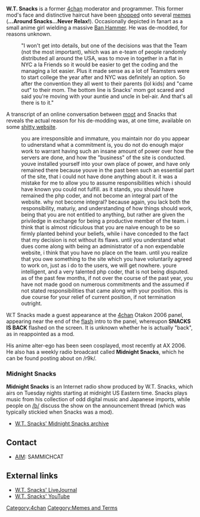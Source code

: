 '''W.T. Snacks''' is a former [[4chan]] moderator and programmer. This former mod's face and distinctive haircut have been [[shopped]] onto several [[memes]] ('''...Around Snacks...Never Relax!'''). Occasionally depicted in fanart as a small anime girl wielding a massive [[Ban Hammer]]. He was de-modded, for reasons unknown.
: "I won't get into details, but one of the decisions was that the Team (not the most important), which was an e-team of people randomly distributed all around the USA, was to move in together in a flat in NYC a la Friends so it would be easier to get the coding and the managing a lot easier. Plus it made sense as a lot of Teamsters were to start college the year after and NYC was definitely an option. So after the convention they all went to their parents (lol kids) and "came out" to their mom. The bottom line is Snacks' mom got scared and said you're moving with your auntie and uncle in bel-air. And that's all there is to it."

A transcript of an online conversation between [[moot]] and Snacks that reveals the actual reason for his de-modding was, at one time, available on some [[shitty website]].
: you are irresponsible and immature, you maintain nor do you appear to udnerstand what a commitment is, you do not do enough major work to warrant having such an insane amount of power over how the servers are done, and how the "business" of the site is conducted. youve installed yourself into your own place of power, and have only remained there because youve in the past been such an essential part of the site, that i could not have done anything about it. it was a mistake for me to allow you to assume responsibilities which i should have known you could not fulfill. as it stands, you should have remained the php coder, and not become an integral part of the website. why not become integral? because again, you lack both the responsibility, maturiy, and understanding of how things should work, being that you are not entitled to anything, but rather are given the priviledge in exchange for being a productive member of the team. i think that is almost ridiculous that you are naive enough to be so firmly planted behind your beliefs, while i have conceded to the fact that my decision is not without its flaws. until you understand what dues come along with being an administrator of a non expendable website, i think that you have no place on the team. until you realize that you owe something to the site which you have voluntarily agreed to work on, just as i do to the users, we will get nowhere. youre intelligent, and a very talented php coder, that is not being disputed. as of the past few months, if not over the course of the past year, you have not made good on numerous commitments and the assumed if not stated responsibilities that came along with your position. this is due course for your relief of current position, if not termination outright.

W.T Snacks made a guest appearance at the [[4chan]] Otakon 2006 panel, appearing near the end of the [[flash]] intro to the panel, whereupon '''SNACKS IS BACK''' flashed on the screen. It is unknown whether he is actually "back", as in reappointed as a mod.

His anime alter-ego has been seen cosplayed, most recently at AX 2006. He also has a weekly radio broadcast called '''Midnight Snacks''', which he can be found posting about on /r9k/.

=== Midnight Snacks ===
'''Midnight Snacks''' is an Internet radio show produced by W.T. Snacks, which airs on Tuesday nights starting at midnight US Eastern time. Snacks plays music from his collection of odd digital music and Japanese imports, while people on [[/b/]] discuss the show on the announcement thread (which was typically stickied when Snacks was a mod).
* [http://midnightsnacks.8chan.net/ W.T. Snacks' Midnight Snacks archive]

== Contact ==
* [[AIM]]: SAMMICHCAT

== External links ==
* [http://wtsnacks.livejournal.com/ W.T. Snacks' LiveJournal]
* [http://www.youtube.com/user/WTSnacks W.T. Snacks' YouTube]

[[Category:4chan]][[Category:Memes and Terms]]